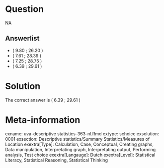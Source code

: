 Question
========

NA

Answerlist
----------
* ( 9.80 ; 26.20 )
* ( 7.61 ; 28.39 )
* ( 7.25 ; 28.75 )
* ( 6.39 ; 29.61 )

Solution
========

The correct answer is  ( 6.39 ; 29.61 ) 

Meta-information
================
exname: uva-descriptive statistics-363-nl.Rmd 
extype: schoice 
exsolution: 0001 
exsection: Descriptive statistics/Summary Statistics/Measures of Location
exextra[Type]: Calculation, Case, Conceptual, Creating graphs, Data manipulation, Interpretating graph, Interpretating output, Performing analysis, Test choice 
exextra[Langauge]: Dutch 
exextra[Level]: Statistical Literacy, Statistical Reasoning, Statistical Thinking 
